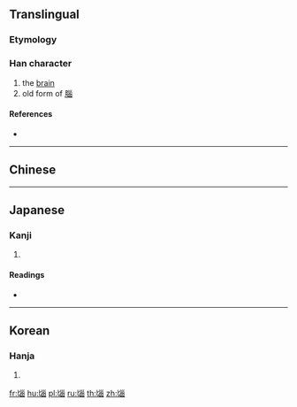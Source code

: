 ==Translingual==

===Etymology===
{{Han etyl}}

===Han character===
{{Han char|rn=21|rad=匕|as=09|sn=11|four=|canj=PVVW,XPVVW|ids=⿰匕𡿺}}

# the [[brain]]
# old form of [[腦]]

====References====
* {{Han ref|kx=0153.040|dkj=02589|dj=0344.190|hdz=10263.040|uh=5318|ud=21272}}

----

==Chinese==
{{zh-see|腦|v}}

----

==Japanese==

===Kanji===
{{ja-kanji|grade=|rs=匕09}}

# {{defn|lang=ja|sort=匕09}}

====Readings====
* {{ja-readings|on=[[どう]] (dō), [[のう]] (nō)|kun=[[なうずる]] (nauzuru)}}

----

==Korean==

===Hanja===
{{ko-hanja|hangeul=뇌|rv=noe|mr=noe}}

# {{defn|lang=ko|sort=匕09}}

[[fr:匘]]
[[hu:匘]]
[[pl:匘]]
[[ru:匘]]
[[th:匘]]
[[zh:匘]]